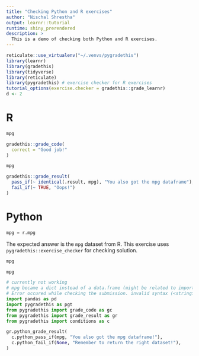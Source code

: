 ```yaml
---
title: "Checking Python and R exercises"
author: "Nischal Shrestha"
output: learnr::tutorial
runtime: shiny_prerendered
description: >
  This is a demo of checking both Python and R exercises.
---
```


```r
reticulate::use_virtualenv("~/.venvs/pygradethis")
library(learnr)
library(gradethis)
library(tidyverse)
library(reticulate)
library(pygradethis) # exercise checker for R exercises
tutorial_options(exercise.checker = gradethis::grade_learnr)
d <- 2
```

# R

```r
mpg
```

```r
gradethis::grade_code(
  correct = "Good job!"
)
```

```r
mpg
```

```r
gradethis::grade_result(
  pass_if(~ identical(.result, mpg), "You also got the mpg dataframe"),
  fail_if(~ TRUE, "Oops!")
)
```

# Python

```python
mpg = r.mpg
```

The expected answer is the `mpg` dataset from R. This exercise uses `pygradethis::exercise_checker` for checking solution.

```python
mpg
```

```python
mpg
```

```python
# currently not working
# mpg became a dict instead of a data.frame (might be related to import issues)
# Error occured while checking the submission. invalid syntax (<string>, line 2)
import pandas as pd
import pygradethis as pgt
from pygradethis import grade_code as gc
from pygradethis import grade_result as gr
from pygradethis import conditions as c

gr.python_grade_result(
  c.python_pass_if(mpg, "You also got the mpg dataframe!"),
  c.python_fail_if(None, "Remember to return the right dataset!"),
)
```

